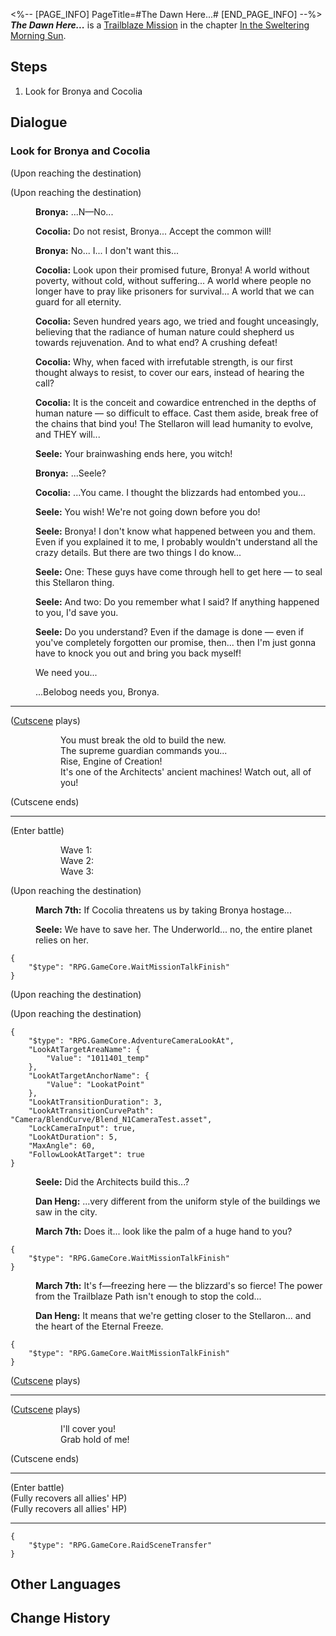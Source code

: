 <%-- [PAGE_INFO]
PageTitle=#The Dawn Here...#
[END_PAGE_INFO] --%>
{{Stub|Dialogue.}}
{{Mission Infobox
|id            = 1011401
|title         = 
|image         = <!--Mission The Dawn Here....png-->
|type          = Trailblaze
|event_name    = 
|chapter       = In the Sweltering Morning Sun
|requirements  = {{subst:void|<!--Unknown: {"Type":"Manual"}-->}}
|summary       = <!--official mission summary from Fate's Atlas-->
|characters    = Bronya; Cocolia; Dan Heng; March 7th; Seele; Trailblazer
|startLocation = [[Jarilo-VI]] - [[Everwinter Hill]]
|world         = Jarilo-VI
|area          = Everwinter Hill
|prev          = 
|next          = The Return
|rewards       = 
}}
'''''The Dawn Here...''''' is a [[Trailblaze Mission]] in the chapter [[In the Sweltering Morning Sun]].

==Steps==
# Look for Bronya and Cocolia

<!--
==Gameplay Notes==

--><!--
==Trial Character==

-->
==Dialogue==
{{Stub Dialogue}}

===Look for Bronya and Cocolia{{subst:void|<!--101140102-->}}===
{{Mission Description|type=trailblaze|location=Everwinter Hill|After overcoming numerous difficulties and dangers, you have finally come to the Far North, where the Eternal Freeze is raging. For hundreds of years, no one except the Supreme Guardian could set foot upon this ancient battlefield.<br />Cocolia and Bronya are here somewhere... Your mission is to go deep into the forbidden zone and find them.<br />Stellaron, the source of disaster, also lies ahead. Get ready for a fight to the death!}}
{{Dialogue Start}}
;(Upon reaching the destination)

;(Upon reaching the destination)
:{{A|VO chapter1 9 bronya 201.ogg}} '''Bronya:''' ...N&mdash;No...
:{{A|VO chapter1 9 cocolia 201.ogg}} '''Cocolia:''' Do not resist, Bronya... Accept the common will!
:{{A|VO chapter1 9 bronya 202.ogg}} '''Bronya:''' No... I... I don't want this...
:{{A|VO chapter1 9 cocolia 202.ogg}} '''Cocolia:''' Look upon their promised future, Bronya! A world without poverty, without cold, without suffering... A world where people no longer have to pray like prisoners for survival... A world that we can guard for all eternity.
:{{A|VO chapter1 9 cocolia 203.ogg}} '''Cocolia:''' Seven hundred years ago, we tried and fought unceasingly, believing that the radiance of human nature could shepherd us towards rejuvenation. And to what end? A crushing defeat!
:{{A|VO chapter1 9 cocolia 204.ogg}} '''Cocolia:''' Why, when faced with irrefutable strength, is our first thought always to resist, to cover our ears, instead of hearing the call?
:{{A|VO chapter1 9 cocolia 205.ogg}} '''Cocolia:''' It is the conceit and cowardice entrenched in the depths of human nature &mdash; so difficult to efface. Cast them aside, break free of the chains that bind you! The Stellaron will lead humanity to evolve, and THEY will...
:{{A|VO chapter1 9 seele 204.ogg}} '''Seele:''' Your brainwashing ends here, you witch!
:{{A|VO chapter1 9 bronya 203.ogg}} '''Bronya:''' ...Seele?
:{{A|VO chapter1 9 cocolia 206.ogg}} '''Cocolia:''' ...You came. I thought the blizzards had entombed you...
:{{A|VO chapter1 9 seele 205.ogg}} '''Seele:''' You wish! We're not going down before you do!
:{{A|VO chapter1 9 seele 206.ogg}} '''Seele:''' Bronya! I don't know what happened between you and them. Even if you explained it to me, I probably wouldn't understand all the crazy details. But there are two things I do know...
:{{A|VO chapter1 9 seele 207.ogg}} '''Seele:''' One: These guys have come through hell to get here &mdash; to seal this Stellaron thing.
:{{A|VO chapter1 9 seele 208.ogg}} '''Seele:''' And two: Do you remember what I said? If anything happened to you, I'd save you.
:{{A|VO chapter1 9 seele 209.ogg}} '''Seele:''' Do you understand? Even if the damage is done &mdash; even if you've completely forgotten our promise, then... then I'm just gonna have to knock you out and bring you back myself!
:{{DIcon|Arrow}} We need you...
:{{DIcon|Arrow}} ...Belobog needs you, Bronya.
:{{tx}}
----
;([[#Gallery|Cutscene]] plays)
::You must break the old to build the new.
::The supreme guardian commands you...
::Rise, Engine of Creation!
::It's one of the Architects' ancient machines! Watch out, all of you!
;(Cutscene ends)
----
;(Enter battle)
::Wave 1: {{Enemy List|Frostspawn*2/-20% ATK; Everwinter Shadewalker*1/-20% ATK}}
::Wave 2: {{Enemy List|Mask of No Thought*2/-20% ATK; Imaginary Weaver*1/-46.7% ATK, -21.1% HP}}
::Wave 3: {{Enemy List|Imaginary Weaver*2/-46.7% ATK, -21.1% HP; Decaying Shadow*1/-46.7% ATK, -40% HP, -120 Toughness}}

;(Upon reaching the destination)
:{{A|VO chapter1 9 mar7th 210.ogg}} '''March 7th:''' If Cocolia threatens us by taking Bronya hostage...
:{{A|VO chapter1 9 seele 202.ogg}} '''Seele:''' We have to save her. The Underworld... no, the entire planet relies on her.
<pre>{
	"$type": "RPG.GameCore.WaitMissionTalkFinish"
}</pre>
;(Upon reaching the destination)

;(Upon reaching the destination)
<pre>{
	"$type": "RPG.GameCore.AdventureCameraLookAt",
	"LookAtTargetAreaName": {
		"Value": "1011401_temp"
	},
	"LookAtTargetAnchorName": {
		"Value": "LookatPoint"
	},
	"LookAtTransitionDuration": 3,
	"LookAtTransitionCurvePath": "Camera/BlendCurve/Blend_N1CameraTest.asset",
	"LockCameraInput": true,
	"LookAtDuration": 5,
	"MaxAngle": 60,
	"FollowLookAtTarget": true
}</pre>
:{{A|VO chapter1 9 seele 201.ogg}} '''Seele:''' Did the Architects build this...?
:{{A|VO chapter1 9 danheng 203.ogg}} '''Dan Heng:''' ...very different from the uniform style of the buildings we saw in the city.
:{{A|VO chapter1 9 mar7th 209.ogg}} '''March 7th:''' Does it... look like the palm of a huge hand to you?
<pre>{
	"$type": "RPG.GameCore.WaitMissionTalkFinish"
}</pre>
:<!--5-second delay-->
:{{A|VO chapter1 9 mar7th 201.ogg}} '''March 7th:''' It's f&mdash;freezing here &mdash; the blizzard's so fierce! The power from the Trailblaze Path isn't enough to stop the cold...
:{{A|VO chapter1 9 danheng 201.ogg}} '''Dan Heng:''' It means that we're getting closer to the Stellaron... and the heart of the Eternal Freeze.
<pre>{
	"$type": "RPG.GameCore.WaitMissionTalkFinish"
}</pre>
;([[#Gallery|Cutscene]] plays)
:{{tx}}
----
;([[#Gallery|Cutscene]] plays)
::I'll cover you!
::Grab hold of me!
;(Cutscene ends)
----
;(Enter battle)
:{{Enemy List|Cocolia, Mother of Deception*1}}
;(Fully recovers all allies' HP)
:{{tx}}
;(Fully recovers all allies' HP)
----
<pre>{
	"$type": "RPG.GameCore.RaidSceneTransfer"
}</pre>
{{Dialogue End}}

==Other Languages==
{{Other Languages
|en   = The Dawn Here...
|zhs  = 这里的黎明……
|zht  = 這裡的黎明……
|ja   = ここの夜明け……
|ko   = 이곳의 여명……
|es   = La aurora de aquí...
|fr   = L'aube ici...
|ru   = А зори здесь...
|th   = รุ่งอรุณของที่แห่งนี้...
|vi   = Bình Minh Nơi Này
|de   = Die Morgendämmerung hier&nbsp;...
|id   = Fajar di Sini ....
|pt   = O Amanhecer Daqui...
}}

==Change History==
{{Change History|1.0}}
